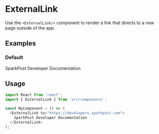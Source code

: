 
<Meta title="Links|ExternalLink" component={ExternalLink}/>

# ExternalLink

Use the `<ExternalLink/>` component to render a link that directs to a new page outside of the app.

## Examples

### Default

<Preview>
  <Story name="default">
    <ExternalLink to="https://developers.sparkpost.com">
      SparkPost Developer Documentation
    </ExternalLink>
  </Story>
</Preview>

## Usage

```js
import React from 'react';
import { ExternalLink } from 'src/components';

const MyComponent = () => (
  <ExternalLink to="https://developers.sparkpost.com">
    SparkPost Developer Documentation
  </ExternalLink>
);
```
